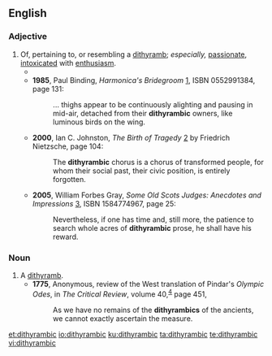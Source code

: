 ==English==

===Adjective===
{{en-adj}}

# Of, pertaining to, or resembling a [[dithyramb]]; ''especially,'' [[passionate]], [[intoxicated]] with [[enthusiasm]].
#* {{quote-text|year=1907|author=William James|title=[[wikisource:Pragmatism:_A_New_Name_for_Some_Old_Ways_of_Thinking|Pragmatism]]|passage=Signor Papini, the leader of italian pragmatism, grows fairly '''dithyrambic''' over the view that it opens, of man's divinely-creative functions.}}
#* '''1985''', Paul Binding, ''Harmonica's Bridegroom'' [http://books.google.com/books?id=tabbzcV5ej8C], ISBN 0552991384, page 131:
#*: ... thighs appear to be continuously alighting and pausing in mid-air, detached from their '''dithyrambic''' owners, like luminous birds on the wing.
#* '''2000''', Ian C. Johnston, ''The Birth of Tragedy'' [http://books.google.com/books?id=ufCCJUFo-LMC] by Friedrich Nietzsche, page 104:
#*: The '''dithyrambic''' chorus is a chorus of transformed people, for whom their social past, their civic position, is entirely forgotten.
#* '''2005''', William Forbes Gray, ''Some Old Scots Judges: Anecdotes and Impressions'' [http://books.google.com/books?id=zY-1gt20e-EC], ISBN 1584774967, page 25:
#*: Nevertheless, if one has time and, still more, the patience to search whole acres of '''dithyrambic''' prose, he shall have his reward.

===Noun===
{{en-noun}}

# A [[dithyramb]].
#* '''1775''', Anonymous, review of the West translation of Pindar's ''Olympic Odes'', in ''The Critical Review'', volume 40,<sup> [http://books.google.com/books?id=ZB8FAAAAYAAJ]</sup> page 451,
#*: As we have no remains of the '''dithyrambics''' of the ancients, we cannot exactly ascertain the measure.

[[et:dithyrambic]]
[[io:dithyrambic]]
[[ku:dithyrambic]]
[[ta:dithyrambic]]
[[te:dithyrambic]]
[[vi:dithyrambic]]
